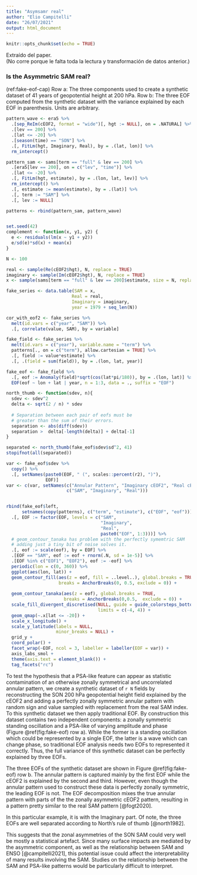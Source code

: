 ```yaml
---
title: "Asymsamr real"
author: "Elio Campitelli"
date: "26/07/2021"
output: html_document
---
```


```r
knitr::opts_chunk$set(echo = TRUE)
```


Extraído del paper.   
(No corre porque le falta toda la lectura y transformación de datos anterior.)

### Is the Asymmetric SAM real?

(ref:fake-eof-cap) Row a: The three components used to create a synthetic dataset of 41 years of geopotential height at 200 hPa. Row b: The three EOF computed from the synthetic dataset with the variance explained by each EOF in parenthesis. Units are arbitrary.

```r
pattern_wave <- era5 %>% 
  .[sep_ReIm(cEOF2, format = "wide")[, hgt := NULL], on = .NATURAL] %>% 
  .[lev == 200] %>% 
  .[lat <= -20] %>% 
  .[season(time) == "SON"] %>% 
  .[, FitLm(hgt, Imaginary, Real), by = .(lat, lon)] %>% 
  rm_intercept() 

pattern_sam <- sams[term == "full" & lev == 200] %>% 
  .[era5[lev == 200], on = c("lev", "time")] %>% 
  .[lat <= -20] %>% 
  .[, FitLm(hgt, estimate), by = .(lon, lat, lev)] %>% 
  rm_intercept() %>% 
  .[, estimate := mean(estimate), by = .(lat)] %>% 
  .[, term := "SAM"] %>% 
  .[, lev := NULL]

patterns <- rbind(pattern_sam, pattern_wave)


set.seed(42)
complement <- function(x, y1, y2) {
  e <- residuals(lm(x ~ y1 + y2))
  e/sd(e)*sd(x) + mean(x)
}

N <- 100

real <- sample(Re(cEOF2$hgt), N, replace = TRUE)
imaginary <- sample(Im(cEOF2$hgt), N, replace = TRUE)
x <- sample(sams[term == "full" & lev == 200]$estimate, size = N, replace = TRUE)

fake_series <- data.table(SAM = x, 
                         Real = real,
                         Imaginary = imaginary,
                         year = 1979 + seq_len(N))

cor_with_eof2 <- fake_series %>% 
  melt(id.vars = c("year", "SAM")) %>% 
  .[, correlate(value, SAM), by = variable]

fake_field <- fake_series %>% 
  melt(id.vars = c("year"), variable.name = "term") %>% 
  patterns[., on = c("term"), allow.cartesian = TRUE] %>% 
  .[, field := value*estimate] %>% 
  .[, .(field = sum(field)), by = .(lon, lat, year)]

fake_eof <- fake_field %>% 
  .[, eof := Anomaly(field)*sqrt(cos(lat*pi/180)), by = .(lon, lat)] %>%
  EOF(eof ~ lon + lat | year, n = 1:3, data = ., suffix = "EOF")  
```

```r
north_thumb <- function(sdev, n){
  sdev <- sdev^2
  delta <- sqrt(2 / n) * sdev
  
  # Separation between each pair of eofs must be 
  # greater than the sum of their errors.
  separation <- abs(diff(sdev))
  separation >  delta[-length(delta)] + delta[-1]
}

separated <- north_thumb(fake_eof$sdev$sd^2, 41)
stopifnot(all(separated))

var <- fake_eof$sdev %>%
  copy() %>% 
  .[, setNames(paste0(EOF, " (", scales::percent(r2), ")"),
               EOF)]
var <- c(var, setNames(c("Annular Pattern", "Imaginary cEOF2", "Real cEOF2"),
                       c("SAM", "Imaginary", "Real")))


rbind(fake_eof$left,
      setnames(copy(patterns), c("term", "estimate"), c("EOF", "eof"))) %>% 
  .[, EOF := factor(EOF, levels = c("SAM", 
                                    "Imaginary",
                                    "Real", 
                                    paste0("EOF", 1:3)))] %>% 
  # geom_contour_tanaka has problem with the perfectly symemtric SAM
  # adding just a tiny bit of noise solves it. 
  .[, eof := scale(eof), by = EOF] %>% 
  .[EOF == "SAM", eof := eof + rnorm(.N, sd = 1e-5)] %>%
  .[EOF %in% c("EOF1", "EOF2"), eof := -eof] %>% 
  periodic(lon = c(0, 360)) %>%
  ggplot(aes(lon, lat)) +
  geom_contour_fill(aes(z = eof, fill = ..level..), global.breaks = TRUE, 
                    breaks = AnchorBreaks(0, 0.5, exclude = 0)) +
  
  geom_contour_tanaka(aes(z = eof), global.breaks = TRUE,
                      breaks = AnchorBreaks(0,0.5,  exclude = 0)) +
  scale_fill_divergent_discretised(NULL, guide = guide_colorsteps_bottom(), 
                                   limits = c(-4, 4)) +
  geom_qmap(~.x[lat <= -20]) +
  scale_x_longitude() +
  scale_y_latitude(labels = NULL,
                   minor_breaks = NULL) +
  grid_y +
  coord_polar() +
  facet_wrap(~EOF, ncol = 3, labeller = labeller(EOF = var)) +
  axis_labs_smol +
  theme(axis.text = element_blank()) +
  tag_facets("rc")
```

To test the hypothesis that a PSA-like feature can appear as statistic contamination of an otherwise zonally symmetrical and uncorrelated annular pattern, we create a synthetic dataset of `r N` fields by reconstructing the SON 200 hPa geopotential height field explained by the cEOF2 and adding a perfectly zonally symmetric annular pattern with random sign and value sampled with replacement from the real SAM index.
To this synthetic dataset we then apply traditional EOF.
By construction this dataset contains two independent components: a zonally symmetric standing oscillation and a PSA-like of varying amplitude and phase (Figure \@ref(fig:fake-eof) row a).
While the former is a standing oscillation which could be represented by a single EOF, the latter is a wave which can change phase, so traditional EOF analysis needs two EOFs to represented it correctly.
Thus, the full variance of this synthetic dataset can be perfectly explained by three EOFs.

The three EOFs of the synthetic dataset are shown in Figure \@ref(fig:fake-eof) row b.
The annular pattern is captured mainly by the first EOF while the cEOF2 is explained by the second and third.
However, even though the annular pattern used to construct these data is perfectly zonally symmetric, the leading EOF is not.
The EOF decomposition mixes the true annular pattern with parts of the the zonally asymmetric cEOF2 pattern, resulting in a pattern pretty similar to the real SAM pattern [@fogt2020].


In this particular example, it is with the Imaginary part.
Of note, the three EOFs are well separated according to North's rule of thumb [@north1982].

This suggests that the zonal asymmetries of the SON SAM could very well be mostly a statistical artefact.
Since many surface impacts are mediated by the asymmetric component, as well as the relationship between SAM and ENSO [@campitelli2021], this potential issue could affect the interpretability of many results involving the SAM.
Studies on the relationship between the SAM and PSA-like patterns would be particularly difficult to interpret.
